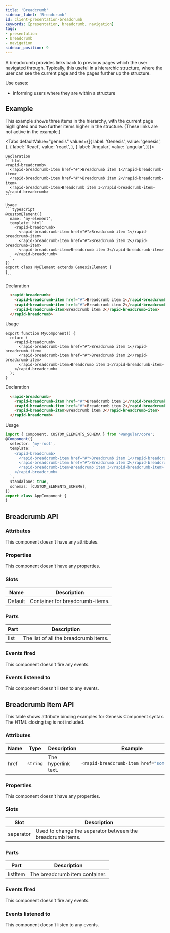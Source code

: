 ```yaml
---
title: 'Breadcrumb'
sidebar_label: 'Breadcrumb'
id: client-presentation-breadcrumb
keywords: [presentation, breadcrumb, navigation]
tags:
- presentation
- breadcrumb
- navigation
sidebar_position: 9
---
```



 A breadcrumb provides links back to previous pages which the user navigated through. Typically, this useful in a hierarchic structure, where the user can see the current page and the pages further up the structure.

Use cases:
* informing users where they are within a structure

## Example
This example shows three items in the hierarchy, with the current page highlighted and two further items higher in the structure. (These links are not active in the example.)

<BreadcrumbDemo />

<Tabs defaultValue="genesis" values={[{ label: 'Genesis', value: 'genesis', }, { label: 'React', value: 'react', }, { label: 'Angular', value: 'angular', }]}>

  <TabItem value="genesis">

    Declaration
    ```html
    <rapid-breadcrumb>
      <rapid-breadcrumb-item href="#">Breadcrumb item 1</rapid-breadcrumb-item>
      <rapid-breadcrumb-item href="#">Breadcrumb item 2</rapid-breadcrumb-item>
      <rapid-breadcrumb-item>Breadcrumb item 3</rapid-breadcrumb-item>
    </rapid-breadcrumb>
    ```

    Usage
    ```typescript
    @customElement({
      name: 'my-element',
      template: html`
        <rapid-breadcrumb>
          <rapid-breadcrumb-item href="#">Breadcrumb item 1</rapid-breadcrumb-item>
          <rapid-breadcrumb-item href="#">Breadcrumb item 2</rapid-breadcrumb-item>
          <rapid-breadcrumb-item>Breadcrumb item 3</rapid-breadcrumb-item>
        </rapid-breadcrumb>
      `,
    })
    export class MyElement extends GenesisElement {
    }
    ```

  </TabItem>
  <TabItem value="react">

  Declaration
  ```html
    <rapid-breadcrumb>
      <rapid-breadcrumb-item href="#">Breadcrumb item 1</rapid-breadcrumb-item>
      <rapid-breadcrumb-item href="#">Breadcrumb item 2</rapid-breadcrumb-item>
      <rapid-breadcrumb-item>Breadcrumb item 3</rapid-breadcrumb-item>
    </rapid-breadcrumb>
  ```
  Usage
  ```tsx
  export function MyComponent() {
    return (
      <rapid-breadcrumb>
        <rapid-breadcrumb-item href="#">Breadcrumb item 1</rapid-breadcrumb-item>
        <rapid-breadcrumb-item href="#">Breadcrumb item 2</rapid-breadcrumb-item>
        <rapid-breadcrumb-item>Breadcrumb item 3</rapid-breadcrumb-item>
      </rapid-breadcrumb>
    );
  }
  ```
</TabItem>
  <TabItem value="angular">

  Declaration
  ```html
    <rapid-breadcrumb>
      <rapid-breadcrumb-item href="#">Breadcrumb item 1</rapid-breadcrumb-item>
      <rapid-breadcrumb-item href="#">Breadcrumb item 2</rapid-breadcrumb-item>
      <rapid-breadcrumb-item>Breadcrumb item 3</rapid-breadcrumb-item>
    </rapid-breadcrumb>
  ```

  Usage
  ```typescript
  import { Component, CUSTOM_ELEMENTS_SCHEMA } from '@angular/core';
  @Component({
    selector: 'my-root',
    template: `
      <rapid-breadcrumb>
        <rapid-breadcrumb-item href="#">Breadcrumb item 1</rapid-breadcrumb-item>
        <rapid-breadcrumb-item href="#">Breadcrumb item 2</rapid-breadcrumb-item>
        <rapid-breadcrumb-item>Breadcrumb item 3</rapid-breadcrumb-item>
      </rapid-breadcrumb>
    `,
    standalone: true,
    schemas: [CUSTOM_ELEMENTS_SCHEMA],
  })
  export class AppComponent {
  }
  ```
</TabItem>
</Tabs>

## Breadcrumb API

### Attributes

This component doesn't have any attributes.

### Properties

This component doesn't have any properties.

### Slots

| Name | Description |
|---|---|
| Default | Container for breadcrumb-items. |

### Parts

| Part   | Description                                       |
|--------| ------------------------------------------------- |
| list   | The list of all the breadcrumb items.             |

### Events fired

This component doesn't fire any events.

### Events listened to

This component doesn't listen to any events.


## Breadcrumb Item API

This table shows attribute binding examples for Genesis Component syntax. The HTML closing tag is not included.

### Attributes

<table>
  <thead><tr><th>Name</th><th>Type</th><th>Description</th><th>Example</th></tr></thead>
  <tbody>
    <tr>
      <td>href</td>
      <td><code>string</code></td>
      <td>The hyperlink text.</td>
<td>

```typescript
<rapid-breadcrumb-item href="someLink">
```

</td>
    </tr>
  </tbody>
</table>


### Properties

This component doesn't have any properties.

### Slots

| Slot      | Description                                       |
|-----------| ------------------------------------------------- |
| separator | Used to change the separator between the breadcrumb items.        |

### Parts

| Part     | Description                                       |
|----------| ------------------------------------------------- |
| listItem | The breadcrumb item container.                    |

### Events fired

This component doesn't fire any events.

### Events listened to

This component doesn't listen to any events.

